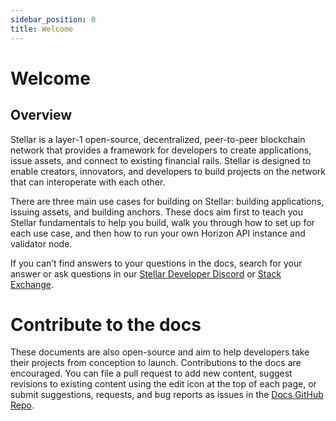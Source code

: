 ```yaml
---
sidebar_position: 0
title: Welcome
---
```


# Welcome
## Overview
Stellar is a layer-1 open-source, decentralized, peer-to-peer blockchain network that provides a framework for developers to create applications, issue assets, and connect to existing financial rails. Stellar is designed to enable creators, innovators, and developers to build projects on the network that can interoperate with each other. 

There are three main use cases for building on Stellar: building applications, issuing assets, and building anchors. These docs aim first to teach you Stellar fundamentals to help you build, walk you through how to set up for each use case, and then how to run your own Horizon API instance and validator node.  

If you can’t find answers to your questions in the docs, search for your answer or ask questions in our [Stellar Developer Discord](https://discord.com/invite/zVYdY3ktTn) or [Stack Exchange](https://stellar.stackexchange.com/). 

# Contribute to the docs
These documents are also open-source and aim to help developers take their projects from conception to launch. Contributions to the docs are encouraged. You can file a pull request to add new content, suggest revisions to existing content using the edit icon at the top of each page, or submit suggestions, requests, and bug reports as issues in the [Docs GitHub Repo](https://github.com/stellar/new-docs/issues).